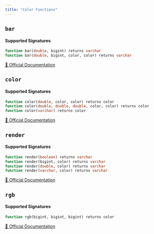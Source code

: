 ```yaml
---
title: "Color Functions"
---
```


## `bar`

#### Supported Signatures
```sql
function bar(double, bigint) returns varchar
function bar(double, bigint, color, color) returns varchar
```
[🔗 Official Documentation](https://trino.io/docs/current/functions/color.html#bar)

## `color`

#### Supported Signatures
```sql
function color(double, color, color) returns color
function color(double, double, double, color, color) returns color
function color(varchar) returns color
```
[🔗 Official Documentation](https://trino.io/docs/current/functions/color.html#color)

## `render`

#### Supported Signatures
```sql
function render(boolean) returns varchar
function render(bigint, color) returns varchar
function render(double, color) returns varchar
function render(varchar, color) returns varchar
```
[🔗 Official Documentation](https://trino.io/docs/current/functions/color.html#render)

## `rgb`

#### Supported Signatures
```sql
function rgb(bigint, bigint, bigint) returns color
```
[🔗 Official Documentation](https://trino.io/docs/current/functions/color.html#rgb)


